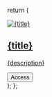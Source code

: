   return (
    <a href={href} target="_blank" rel="noopener noreferrer" className="group">
      <div className="flex flex-col gap-4 rounded-xl md:p-1">
        <div className="w-full h-32 overflow-hidden rounded-xl bg-gray-100 dark:bg-gray-800">
          <img
            src={img}
            className="w-full h-full object-cover transition-transform duration-300 group-hover:scale-105"
            alt={title}
            loading="lazy"
          />
        </div>
        <div className="flex flex-col gap-3 pb-2">
          <h2 className="text-md font-medium text-gray-900 dark:text-gray-200 group-hover:text-gray-600 dark:group-hover:text-gray-400 transition-colors mb-[-8px]">
            {title}
          </h2>
          <p className="text-gray-500 dark:text-gray-400 text-sm font-medium">
            {description}
          </p>
          <button className="mt-2 px-4 py-2 bg-blue-600 hover:bg-blue-700 text-white text-sm font-medium rounded-lg transition-colors duration-200 group-hover:bg-blue-700">
            Access
          </button>
        </div>
      </div>
    </a>
  );
};